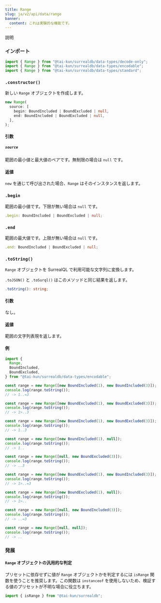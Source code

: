 ```yaml
---
title: Range
slug: ja/v2/api/data/range
banner:
  content: これは実験的な機能です。
---
```



説明

### インポート

```ts
import { Range } from "@tai-kun/surrealdb/data-types/decode-only";
import { Range } from "@tai-kun/surrealdb/data-types/encodable";
import { Range } from "@tai-kun/surrealdb/data-types/standard";
```

### `.constructor()`

新しい `Range` オブジェクトを作成します。

```ts
new Range(
  source: [
    begin: BoundIncluded | BoundExcluded | null,
    end: BoundIncluded | BoundExcluded | null,
  ],
);
```

#### 引数

##### `source`

範囲の最小値と最大値のペアです。無制限の場合は `null` です。

#### 返値

`new` を通じて呼び出された場合、`Range` はそのインスタンスを返します。

### `.begin` <Badge variant="instance" /><Badge variant="property" /><Badge variant="decodeonly" />

範囲の最小値です。下限が無い場合は `null` です。

```ts
.begin: BoundIncluded | BoundExcluded | null;
```

### `.end` <Badge variant="instance" /><Badge variant="property" /><Badge variant="decodeonly" />

範囲の最大値です。上限が無い場合は `null` です。

```ts
.end: BoundIncluded | BoundExcluded | null;
```

### `.toString()` <Badge variant="instance" /><Badge variant="method" /><Badge variant="encodable" />

`Range` オブジェクトを SurrealQL で利用可能な文字列に変換します。

`.toJSON()` と `.toSurql()` はこのメソッドと同じ結果を返します。

```ts
.toString(): string;
```

#### 引数

なし。

#### 返値

範囲の文字列表現を返します。

#### 例

```ts
import {
  Range,
  BoundIncluded,
  BoundExcluded,
} from "@tai-kun/surrealdb/data-types/encodable";

const range = new Range([new BoundIncluded(1), new BoundIncluded(3)]);
console.log(range.toString());
// -> 1..=3

const range = new Range([new BoundExcluded(1), new BoundExcluded(3)]);
console.log(range.toString());
// -> 1>..3

const range = new Range([new BoundIncluded(1), new BoundExcluded(3)]);
console.log(range.toString());
// -> 1..3

const range = new Range([new BoundIncluded(1), null]);
console.log(range.toString());
// -> 1..

const range = new Range([null, new BoundExcluded(3)]);
console.log(range.toString());
// -> ..3

const range = new Range([new BoundExcluded(1), new BoundIncluded(3)]);
console.log(range.toString());
// -> 1>..=3

const range = new Range([new BoundExcluded(1), null]);
console.log(range.toString());
// -> 1>..

const range = new Range([null, new BoundIncluded(3)]);
console.log(range.toString());
// -> ..=3

const range = new Range([null, null]);
console.log(range.toString());
// -> ..
```

### 発展

#### `Range` オブジェクトの汎用的な判定

プリセットに依存せずに値が `Range` オブジェクトかを判定するには `isRange` 関数を使うことを推奨します。この関数は `instanceof` を使用しないため、検証する値のプリセットが不明な場合に役立ちます。

```ts
import { isRange } from "@tai-kun/surrealdb";
```
